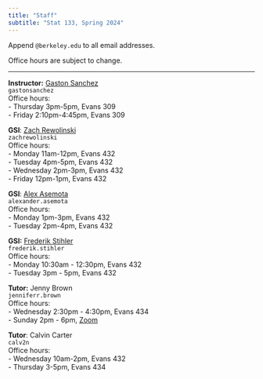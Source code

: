 ```yaml
---
title: "Staff"
subtitle: "Stat 133, Spring 2024"
---
```



Append `@berkeley.edu` to all email addresses.

Office hours are subject to change.

-----

::: {.grid}

::: {.g-col-6}
**Instructor:** <a href='https://www.gastonsanchez.com' target='_blank'>Gaston Sanchez</a><br>
`gastonsanchez`<br>
Office hours: <br>
- Thursday 3pm-5pm, Evans 309 <br>
- Friday 2:10pm-4:45pm, Evans 309<br>
:::

::: {.g-col-6}
**GSI**: <a href="https://statistics.berkeley.edu/people/zach-rewolinski" target="_blank">Zach Rewolinski</a><br>
`zachrewolinski`<br>
Office hours:<br>
- Monday 11am-12pm, Evans 432<br>
- Tuesday 4pm-5pm, Evans 432<br>
- Wednesday 2pm-3pm, Evans 432<br>
- Friday 12pm-1pm, Evans 432
:::


::: {.g-col-6}
**GSI**: <a href="https://statistics.berkeley.edu/people/alexander-asemota" target="_blank">Alex Asemota</a><br>
`alexander.asemota`<br>
Office hours: <br>
- Monday 1pm-3pm, Evans 432<br>
- Tuesday 2pm-4pm, Evans 432
:::

::: {.g-col-6}
**GSI:** <a href="https://statistics.berkeley.edu/people/frederik-stihler" target="_blank">Frederik Stihler</a><br>
`frederik.stihler`<br>
Office hours: <br>
- Monday 10:30am - 12:30pm, Evans 432<br>
- Tuesday 3pm - 5pm, Evans 432
:::


::: {.g-col-6}
**Tutor:** Jenny Brown<br>
`jenniferr.brown`<br>
Office hours: <br>
- Wednesday 2:30pm - 4:30pm, Evans 434<br>
- Sunday 2pm - 6pm, <a href="https://berkeley.zoom.us/j/99887452083?pwd=T1pXWC9HZFpTRHQzc1MrOElUakFUdz09">Zoom</a>
:::

::: {.g-col-6}
**Tutor**: Calvin Carter<br>
`calv2n`<br>
Office hours: <br>
- Wednesday 10am-2pm, Evans 432<br>
- Thursday 3-5pm, Evans 434
:::

:::

